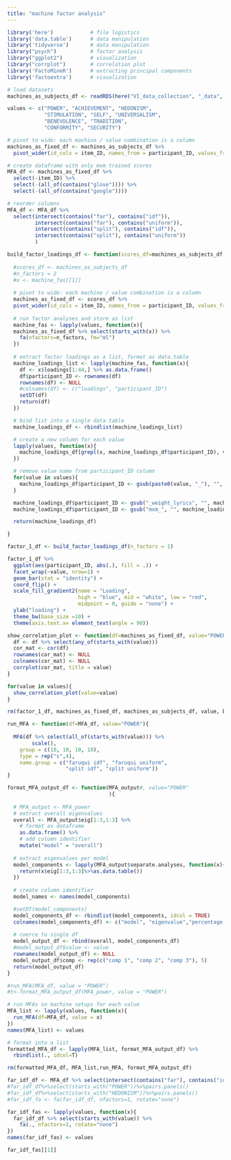 ```yaml
---
title: "machine factor analysis"
---
```


```r
library('here')            # file logistics
library('data.table')      # data manipulation
library('tidyverse')       # data manipulation
library("psych")           # factor analysis
library("ggplot2")         # visualization
library("corrplot")        # correlation plot
library('FactoMineR')      # extracting principal components
library('factoextra')      # visualization

# load datasets
machines_as_subjects_df <- readRDS(here("VI_data_collection", "_data", "machine_response_data", "machines_as_subjects_df.RDS"))

values <- c("POWER", "ACHIEVEMENT", "HEDONISM", 
            "STIMULATION", "SELF", "UNIVERSALISM", 
            "BENEVOLENCE", "TRADITION", 
            "CONFORMITY", "SECURITY")

# pivot to wide: each machine / value combination is a column
machines_as_fixed_df <- machines_as_subjects_df %>%
  pivot_wider(id_cols = item_ID, names_from = participant_ID, values_from = all_of(values))

# create dataframe with only mxm trained scores
MFA_df <- machines_as_fixed_df %>% 
  select(-item_ID) %>%
  select(-(all_of(contains("glove")))) %>%
  select(-(all_of(contains("google"))))

# reorder columns
MFA_df <- MFA_df %>% 
  select(intersect(contains("far"), contains("idf")), 
         intersect(contains("far"), contains("uniform")), 
         intersect(contains("split"), contains("idf")), 
         intersect(contains("split"), contains("uniform"))
         ) 
```

```r
build_factor_loadings_df <- function(scores_df=machines_as_subjects_df, n_factors=1){
  
  #scores_df <- machines_as_subjects_df
  #n_factors = 2
  #x <- machine_fas[[1]]
  
  # pivot to wide: each machine / value combination is a column
  machines_as_fixed_df <- scores_df %>%
  pivot_wider(id_cols = item_ID, names_from = participant_ID, values_from = all_of(values))
  
  # run factor analyses and store as list
  machine_fas <- lapply(values, function(x){
  machines_as_fixed_df %>% select(starts_with(x)) %>%
    fa(nfactors=n_factors, fm="ml")
  })
  
  # extract factor loadings as a list, format as data.table
  machine_loadings_list <- lapply(machine_fas, function(x){
    df <- x$loadings[1:44,] %>% as.data.frame()
    df$participant_ID <- rownames(df)
    rownames(df) <- NULL
    #colnames(df) <- c("loadings", "participant_ID")
    setDT(df)
    return(df)
  })

  # bind list into a single data.table
  machine_loadings_df <- rbindlist(machine_loadings_list)

  # create a new column for each value
  lapply(values, function(x){
    machine_loadings_df[grepl(x, machine_loadings_df$participant_ID), value := x]
  })

  # remove value name from participant_ID column
  for(value in values){
    machine_loadings_df$participant_ID <- gsub(paste0(value, "_"), "", machine_loadings_df$participant_ID)
  }

  machine_loadings_df$participant_ID <- gsub("_weight_lyrics", "", machine_loadings_df$participant_ID)
  machine_loadings_df$participant_ID <- gsub("mxm_", "", machine_loadings_df$participant_ID)

  return(machine_loadings_df)

}
```


```r
factor_1_df <- build_factor_loadings_df(n_factors = 1)

factor_1_df %>%
  ggplot(aes(participant_ID, abs(.), fill = .)) +
  facet_wrap(~value, nrow=1) +
  geom_bar(stat = "identity") +
  coord_flip() +
  scale_fill_gradient2(name = "Loading", 
                       high = "blue", mid = "white", low = "red", 
                       midpoint = 0, guide = "none") +
  ylab("loading") +
  theme_bw(base_size =10) +
  theme(axis.text.x= element_text(angle = 90))
```

```r
show_correlation_plot <- function(df=machines_as_fixed_df, value="POWER"){
  df <- df %>% select(any_of(starts_with(value)))
  cor_mat <- cor(df)
  rownames(cor_mat) <- NULL
  colnames(cor_mat) <- NULL
  corrplot(cor_mat, title = value)
}
```

```r
for(value in values){
  show_correlation_plot(value=value)
}
```

```r
rm(factor_1_df, machines_as_fixed_df, machines_as_subjects_df, value, build_factor_loadings_df, show_correlation_plot)
```


```r
run_MFA <- function(df=MFA_df, value="POWER"){
  
  MFA(df %>% select(all_of(starts_with(value))) %>%
        scale(), 
    group = c(10, 10, 10, 10), 
    type = rep("s",4), 
    name.group = c("faruqui idf", "faruqui uniform", 
                   "split idf", "split uniform"))
}
```


```r
format_MFA_output_df <- function(MFA_output#, value="POWER"
                                 ){
  
  # MFA_output <- MFA_power
  # extract overall eigenvalues
  overall <- MFA_output$eig[1:3,1:3] %>% 
    # format as dataframe
    as.data.frame() %>% 
    # add column identifier
    mutate("model" = "overall")
  
  # extract eigenvalues per model
  model_components <- lapply(MFA_output$separate.analyses, function(x){
    return(x$eig[1:3,1:3]%>%as.data.table())
  })
  
  # create column identifier
  model_names <- names(model_components)

  #setDT(model_components)
  model_components_df <- rbindlist(model_components, idcol = TRUE)
  colnames(model_components_df) <- c("model", "eigenvalue","percentage of variance", "cumulative percentage of variance")
  
  # coerce to single df
  model_output_df <- rbind(overall, model_components_df)
  #model_output_df$value <- value
  rownames(model_output_df) <- NULL
  model_output_df$comp <- rep(c("comp 1", "comp 2", "comp 3"), 5)
  return(model_output_df)
}

#run_MFA(MFA_df, value = "POWER")
#t<-format_MFA_output_df(MFA_power, value = "POWER")
```

```r
# run MFAs on machine setups for each value
MFA_list <- lapply(values, function(x){
  run_MFA(df=MFA_df, value = x)
})
names(MFA_list) <- values

# format into a list
formatted_MFA_df <- lapply(MFA_list, format_MFA_output_df) %>%
  rbindlist(., idcol=T)

rm(formatted_MFA_df, MFA_list,run_MFA, format_MFA_output_df)
```


```r
far_idf_df <- MFA_df %>% select(intersect(contains("far"), contains("idf")))
#far_idf_df%>%select(starts_with("POWER"))%>%pairs.panels()
#far_idf_df%>%select(starts_with("HEDONISM"))%>%pairs.panels()
#far_idf_fa <- fa(far_idf_df, nfactors=1, rotate="none")

far_idf_fas <- lapply(values, function(x){
  far_idf_df %>% select(starts_with(value)) %>%
    fa(., nfactors=1, rotate="none")
})
names(far_idf_fas) <- values
```

```r
far_idf_fas[[1]]
```


